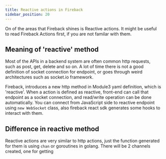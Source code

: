 ```yaml
---
title: Reactive actions in Fireback
sidebar_position: 20
---
```


On of the areas that Fireback shines is Reactive actions. It might be useful
to read Fireback Actions first, if you are not familar with them.

## Meaning of 'reactive' method

Most of the APIs in a backend system are often common http requests, such as post, get,
delete and so on. A lot of time there is not a good definition of socket connection for endpoint,
or goes through weird architectures such as socket.io framework.

Fireback, introduces a new http method in Module3 yaml definition, which is 'reactive'. When a action
is defined as reactive, front-end can call that endpoint as a socket connection, and read/write operation
can be done automatically. You can connect from JavaScript side to reactive endpoint using `new WebSocket`
class, also fireback react sdk generates some hooks to interact with them.


## Difference in reactive method

Reactive actions are very similar to http actions, just the function generated for them is using `chan` or goroutines
in golang. There will be 2 channels created, one for getting 